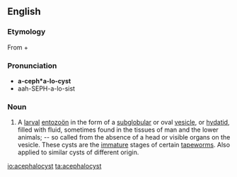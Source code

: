 ==English==

===Etymology===
From {{etyl|grc|en}} {{term|ἀκέφαλος||headless|tr=akephalos|lang=grc|sc=polytonic}} + {{term|κύστις||bladder|tr=kustis|lang=grc|sc=polytonic}}

===Pronunciation===
* '''a-ceph*a-lo-cyst'''
* aah-SEPH-a-lo-sist

===Noun===
{{en-noun}}

# {{zoology}} A [[larval]] [[entozoön]] in the form of a [[subglobular]] or oval [[vesicle]], or [[hydatid]], filled with fluid, sometimes found in the tissues of man and the lower animals; -- so called from the absence of a head or visible organs on the vesicle.  These cysts are the [[immature]] stages of certain [[tapeworm]]s.  Also applied to similar cysts of different origin.

[[io:acephalocyst]]
[[ta:acephalocyst]]
